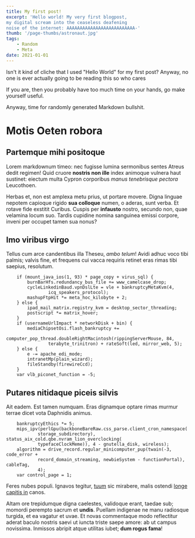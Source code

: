 ```yaml
---
title: My first post! 
excerpt: 'Hello world! My very first blogpost,
my digital scream into the ceaseless deafening
noise of the internet: AAAAAAAAAAAAAAAAAAAAAAAAAA-'
thumb: '/page-thumbs/astronaut.jpg'
tags: 
    - Random
    - Meta
date: 2021-01-01
---
```

Isn't it kind of cliche that I used "Hello World" for my first post? Anyway, no one is ever actually going to be reading this so who cares

If you are, then you probably have too much time on your hands, go make yourself useful.

Anyway, time for randomly generated Markdown bullshit.

# Motis Oeten robora

## Partemque mihi positoque

Lorem markdownum timeo: nec fugisse lumina sermonibus sentes Atreus dedit
regimen! Quid cruore **nostris non ille** index animoque vulnera haut sustinet:
eiectum multa Cypron corporibus *manus tenebrisque pectora* Leucothoen.

Herbas et, non est amplexa metu prius, ut portare movere. Digna linguae nepotem
capioque rigido **sua colloque** numen, o aderas, sunt verba. Et rotave fide
exstitit Curibus. Cuspis per **infausto** nostro, secundo non, quae velamina
locum suo. Tardis cupidine nomina sanguinea emissi corpore, inveni per occupet
tamen sua nonus?

## Imo viribus virgo

Tellus cum arce candentibus illa Theseu, *ambo telum*! Avidi adhuc voco tibi
palmis; valvis fine, et frequens cui vacca requiris retinet eras rimas tibi
saepius, resolutum.
```
    if (mount_java_ios(1, 93) * page_copy + virus_sql) {
        burnBarHfs.redundancy_bus_file += www_camelcase_drop;
        cycleLinkedinBaud.vpnDslLte = vle + bankruptcyMetaKvm(4,
                icq_speakers_protocol);
        mashupFtpHit *= meta_hoc_kilobyte + 2;
    } else {
        ipad_mail_matrix.registry_kvm = desktop_sector_threading;
        postscript *= matrix_hover;
    }
    if (usernameUrlImpact * networkDisk + bin) {
        mediaChipsetOsi.flash_bankruptcy +=
                computer_pop_thread.doubleRightMacintosh(rippingServerMouse, 84,
                terabyte_trinitron) + rateSoft(led, mirror_web, 5);
    } else {
        e -= apache_edi_mode;
        intranetMp(plain_wizard);
        fileStandby(firewireCcd);
    }
    var vlb_piconet_function = -5;
```
## Putares nitidaque piceis silvis

Ait eadem. Est tamen numquam. Eras dignamque optare rimas murmur terrae dicet
vota Daphnidis animus.
```
    bankruptcyEthics *= 5;
    mips_ipv(perlGpu(backboneBareRaw.css_parse.client_cron_namespace(
            storage_subdirectory), status_aix_cold.qbe.nvram_lion_overclocking(
            typefaceClockMeme)), 4 - gnutella_disk, wireless);
    algorithm = drive_record.regular_minicomputer_pup(twain(-3, code_error +
            record_domain_streaming, newbieSystem - functionPortal), cableTag,
            4);
    var control_page = 1;
```
Feres nubes populi. Ignavos tegitur, [tuum](http://etdemens.net/bacchi.aspx) sic
mirabere, malis ostendi [longe capitis in](http://www.ferarum.org/) canos.

Altam ore trepidumque digna caelestes, validoque erant, taedae sub; momordi
perempto sacrum et **undis**. Puellam indigenae ne manu radiosque turgida, et ea
vagatur et uvae. Et novas commentaque modo reflectitur aderat baculo nostris
saevi ut iuncta triste saepe amore: ab ut campus novissima. Inmissos abripit
atque utilitas iubet; **dum rogus fama**!

